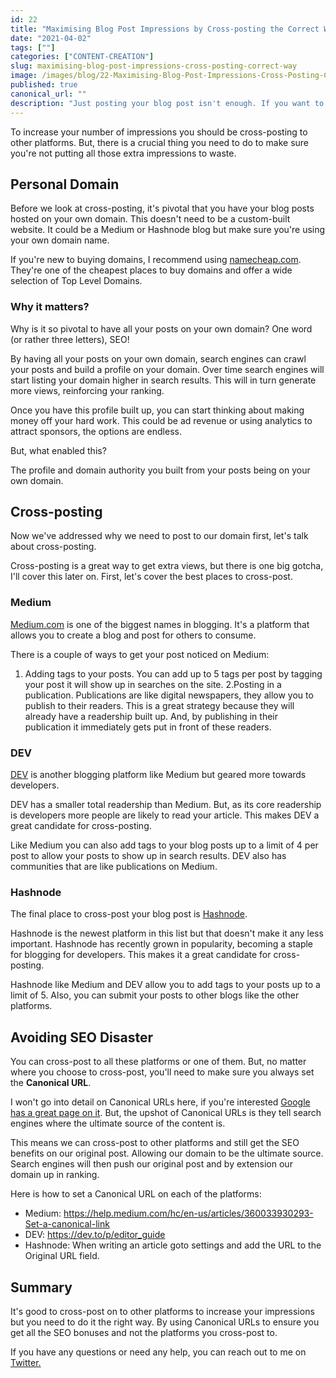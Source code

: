 ```yaml
---
id: 22
title: "Maximising Blog Post Impressions by Cross-posting the Correct Way"
date: "2021-04-02"
tags: [""]
categories: ["CONTENT-CREATION"]
slug: maximising-blog-post-impressions-cross-posting-correct-way
image: /images/blog/22-Maximising-Blog-Post-Impressions-Cross-Posting-Correct-Way/Maximising-Blog-Post-Impressions-Cross-Posting-Correct-Way.png
published: true
canonical_url: ""
description: "Just posting your blog post isn't enough. If you want to get more post impressions you need to be cross-posting. Here's how to do it the right way."
---
```


To increase your number of impressions you should be cross-posting to other platforms. But, there is a crucial thing you need to do to make sure you're not putting all those extra impressions to waste.

## Personal Domain

Before we look at cross-posting, it's pivotal that you have your blog posts hosted on your own domain. This doesn't need to be a custom-built website. It could be a Medium or Hashnode blog but make sure you're using your own domain name.

If you're new to buying domains, I recommend using [namecheap.com](namecheap.com/). They're one of the cheapest places to buy domains and offer a wide selection of Top Level Domains.

### Why it matters?

Why is it so pivotal to have all your posts on your own domain? One word (or rather three letters), SEO!

By having all your posts on your own domain, search engines can crawl your posts and build a profile on your domain. Over time search engines will start listing your domain higher in search results. This will in turn generate more views, reinforcing your ranking.

Once you have this profile built up, you can start thinking about making money off your hard work. This could be ad revenue or using analytics to attract sponsors, the options are endless.

But, what enabled this?

The profile and domain authority you built from your posts being on your own domain.

## Cross-posting

Now we've addressed why we need to post to our domain first, let's talk about cross-posting.

Cross-posting is a great way to get extra views, but there is one big gotcha, I'll cover this later on. First, let's cover the best places to cross-post.

### Medium

[Medium.com](medium.com/) is one of the biggest names in blogging. It's a platform that allows you to create a blog and post for others to consume.

There is a couple of ways to get your post noticed on Medium:

1. Adding tags to your posts. You can add up to 5 tags per post by tagging your post it will show up in searches on the site.
   2.Posting in a publication. Publications are like digital newspapers, they allow you to publish to their readers. This is a great strategy because they will already have a readership built up. And, by publishing in their publication it immediately gets put in front of these readers.

### DEV

[DEV](https://dev.to/) is another blogging platform like Medium but geared more towards developers.

DEV has a smaller total readership than Medium. But, as its core readership is developers more people are likely to read your article. This makes DEV a great candidate for cross-posting.

Like Medium you can also add tags to your blog posts up to a limit of 4 per post to allow your posts to show up in search results. DEV also has communities that are like publications on Medium.

### Hashnode

The final place to cross-post your blog post is [Hashnode](https://hashnode.com/).

Hashnode is the newest platform in this list but that doesn't make it any less important. Hashnode has recently grown in popularity, becoming a staple for blogging for developers. This makes it a great candidate for cross-posting.

Hashnode like Medium and DEV allow you to add tags to your posts up to a limit of 5. Also, you can submit your posts to other blogs like the other platforms.

## Avoiding SEO Disaster

You can cross-post to all these platforms or one of them. But, no matter where you choose to cross-post, you'll need to make sure you always set the **Canonical URL**.

I won't go into detail on Canonical URLs here, if you're interested [Google has a great page on it](https://developers.google.com/search/docs/advanced/crawling/consolidate-duplicate-urls). But, the upshot of Canonical URLs is they tell search engines where the ultimate source of the content is.

This means we can cross-post to other platforms and still get the SEO benefits on our original post. Allowing our domain to be the ultimate source. Search engines will then push our original post and by extension our domain up in ranking.

Here is how to set a Canonical URL on each of the platforms:

- Medium: https://help.medium.com/hc/en-us/articles/360033930293-Set-a-canonical-link
- DEV: https://dev.to/p/editor_guide
- Hashnode: When writing an article goto settings and add the URL to the Original URL field.

## Summary

It's good to cross-post on to other platforms to increase your impressions but you need to do it the right way. By using Canonical URLs to ensure you get all the SEO bonuses and not the platforms you cross-post to.

If you have any questions or need any help, you can reach out to me on [Twitter.](https://twitter.com/MrConerMurphy)
